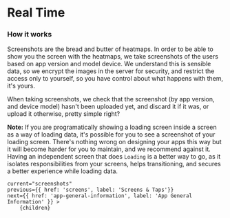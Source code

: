 
# Real Time

### How it works

Screenshots are the bread and butter of heatmaps. In order to be able to show you the screen with the heatmaps,
we take screenshots of the users based on app version and model device.
We understand this is sensible data, so we encrypt the images in the server for security, and restrict the access only to yourself,
so you have control about what happens with them, it's yours.

When taking screenshots, we check that the screenshot (by app version, and device model) hasn't been uploaded yet, and discard it if it was, or upload it otherwise,
pretty simple right?

**Note:** If you are programatically showing a loading screen inside a screen as a way of loading data, it's possible for you to see a screenshot of your loading screen.
There's nothing wrong on designing your apps this way but it will become harder for you to maintain, and we recommend against it.
Having an independent screen that does `Loading` is a better way to go, as it isolates responsibilities from your screens, helps transitioning, and secures a better experience while loading data.

<DocImage src="/docs/screenshots.png" width="306" height="526" smallImage/>

    current="screenshots"
    previous={{ href: 'screens', label: 'Screens & Taps'}}
    next={{ href: 'app-general-information', label: 'App General Information' }} >
        {children}
</DocLayout>
